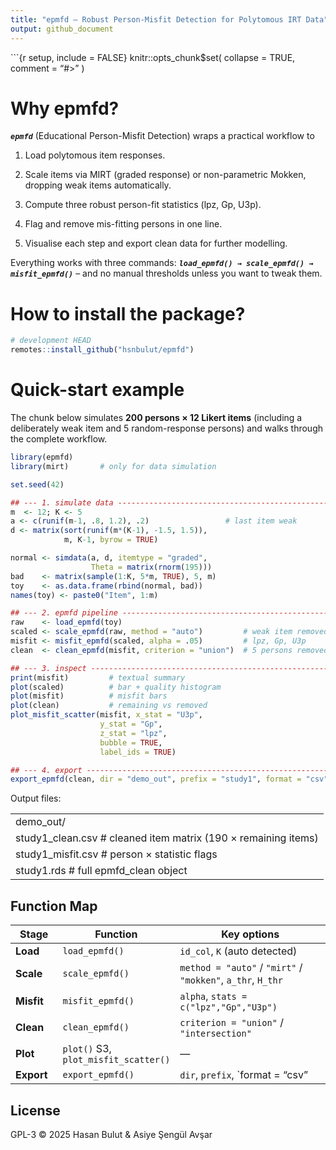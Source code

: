 ```yaml
---
title: "epmfd – Robust Person-Misfit Detection for Polytomous IRT Data"
output: github_document
---
```


<!-- badges: start -->

<!-- badges: end -->

\`\`\`{r setup, include = FALSE} knitr::opts_chunk\$set( collapse = TRUE, comment = "#\>" )

# Why epmfd?

***`epmfd`*** (Educational Person-Misfit Detection) wraps a practical workflow to

1.  Load polytomous item responses.

2.  Scale items via MIRT (graded response) or non-parametric Mokken, dropping weak items automatically.

3.  Compute three robust person-fit statistics (lpz, Gp, U3p).

4.  Flag and remove mis-fitting persons in one line.

5.  Visualise each step and export clean data for further modelling.

Everything works with three commands: ***`load_epmfd() → scale_epmfd() → misfit_epmfd()`*** – and no manual thresholds unless you want to tweak them.

# How to install the package?

```r
# development HEAD
remotes::install_github("hsnbulut/epmfd")
```

# Quick-start example

The chunk below simulates **200 persons × 12 Likert items** (including a deliberately weak item and 5 random-response persons) and walks through the complete workflow.

```r
library(epmfd)
library(mirt)       # only for data simulation

set.seed(42)

## --- 1. simulate data -------------------------------------------------
m  <- 12; K <- 5
a <- c(runif(m-1, .8, 1.2), .2)                 # last item weak
d <- matrix(sort(runif(m*(K-1), -1.5, 1.5)),
            m, K-1, byrow = TRUE)

normal <- simdata(a, d, itemtype = "graded",
                  Theta = matrix(rnorm(195)))
bad    <- matrix(sample(1:K, 5*m, TRUE), 5, m)
toy    <- as.data.frame(rbind(normal, bad))
names(toy) <- paste0("Item", 1:m)

## --- 2. epmfd pipeline -----------------------------------------------
raw    <- load_epmfd(toy)
scaled <- scale_epmfd(raw, method = "auto")         # weak item removed
misfit <- misfit_epmfd(scaled, alpha = .05)         # lpz, Gp, U3p
clean  <- clean_epmfd(misfit, criterion = "union")  # 5 persons removed

## --- 3. inspect -------------------------------------------------------
print(misfit)         # textual summary
plot(scaled)          # bar + quality histogram
plot(misfit)          # misfit bars
plot(clean)           # remaining vs removed
plot_misfit_scatter(misfit, x_stat = "U3p",
                    y_stat = "Gp",
                    z_stat = "lpz",
                    bubble = TRUE,
                    label_ids = TRUE)

## --- 4. export --------------------------------------------------------
export_epmfd(clean, dir = "demo_out", prefix = "study1", format = "csv")

```

Output files:

---
demo_out/
  study1_clean.csv    # cleaned item matrix (190 × remaining items)
  study1_misfit.csv   # person × statistic flags
  study1.rds          # full epmfd_clean object
---

## Function Map

| Stage      | Function                             | Key options                                                 |
|-----------|--------------------------|-----------------------------------|
| **Load**   | `load_epmfd()`                       | `id_col`, `K` (auto detected)                               |
| **Scale**  | `scale_epmfd()`                      | `method = "auto"` / `"mirt"` / `"mokken"`, `a_thr`, `H_thr` |
| **Misfit** | `misfit_epmfd()`                     | `alpha`, `stats = c("lpz","Gp","U3p")`                      |
| **Clean**  | `clean_epmfd()`                      | `criterion = "union"` / `"intersection"`                    |
| **Plot**   | `plot()` S3, `plot_misfit_scatter()` | —                                                           |
| **Export** | `export_epmfd()`                     | `dir`, `prefix`, \`format = "csv"                           |

## License

GPL-3 © 2025 Hasan Bulut & Asiye Şengül Avşar

